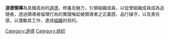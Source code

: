 '''道德領導'''為具備高尚的[[道德|道德]]、修養及魅力，引領組織成員，以促使組織成員成為追隨者，透過領導者倫理行為的實踐喚起被領導者之正義感、品行操守，以及責任感，以激勵其工作，達成[[组织_(社会学)|組織]]的目的。

[[Category:道德|Category:道德]]
[[Category:组织|Category:组织]]


{{stub}}